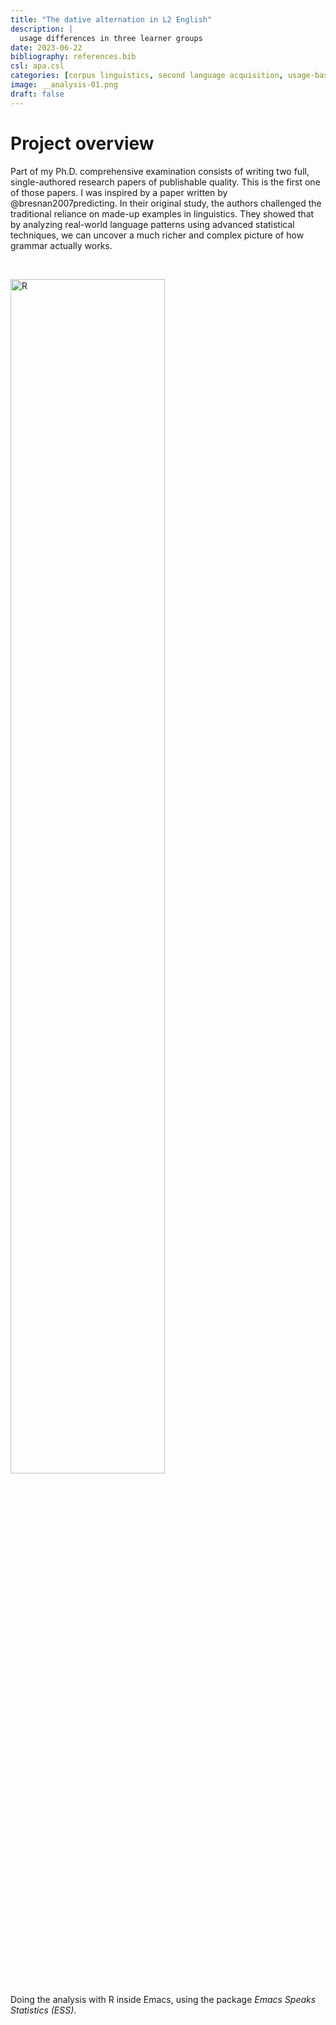 ```yaml
---
title: "The dative alternation in L2 English"
description: |
  usage differences in three learner groups
date: 2023-06-22
bibliography: references.bib
csl: apa.csl
categories: [corpus linguistics, second language acquisition, usage-based linguistics]
image: __analysis-01.png
draft: false
---
```


<!-- [{{< fa laptop >}} Openscapes website](https://openscapes.org/){.btn target=_blank} [{{< fa brands github >}} source code](https://github.com/Openscapes/website-new){.btn target=_blank} [{{< fa blog >}} blogpost](../../posts/2023-08-01-openscapes-website/index.qmd){.btn target=_blank}  -->


<!-- <br> -->

# Project overview

Part of my Ph.D. comprehensive examination consists of writing two full, single-authored research papers of publishable quality. This is the first one of those papers. I was inspired by a paper written by @bresnan2007predicting. In their original study, the authors challenged the traditional reliance on made-up examples in linguistics. They showed that by analyzing real-world language patterns using advanced statistical techniques, we can uncover a much richer and complex picture of how grammar actually works.

<br>

<img class="img-styling" src="__analysis-01.png" alt="R" width="70%">

::: {.gray .center-text}
Doing the analysis with R inside Emacs, using the package *Emacs Speaks Statistics (ESS)*.
:::
